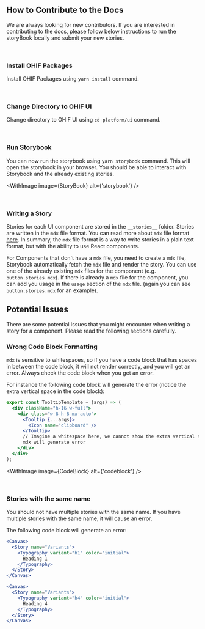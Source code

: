 

<Meta title="Contribute" />

## How to Contribute to the Docs

We are always looking for new contributors. If you are interested in
contributing to the docs, please follow below instructions to run the storyBook
locally and submit your new stories.

<br />

### Install OHIF Packages

Install OHIF Packages using `yarn install` command.

<br />

### Change Directory to OHIF UI

Change directory to OHIF UI using `cd platform/ui` command.

<br />

### Run Storybook

You can now run the storybook using `yarn storybook` command. This will open the
storybook in your browser. You should be able to interact with Storybook and the
already existing stories.

<WithImage image={StoryBook} alt={'storybook'} />

<br />

### Writing a Story

Stories for each UI component are stored in the `__stories__` folder. Stories
are written in the `mdx` file format. You can read more about `mdx` file format
[here](https://storybook.js.org/docs/react/api/mdx). In summary, the `mdx` file
format is a way to write stories in a plain text format, but with the ability to
use React components.

For Components that don't have a `mdx` file, you need to create a `mdx` file,
Storybook automatically fetch the `mdx` file and render the story. You can use
one of the already existing `mdx` files for the component (e.g.
`button.stories.mdx`). If there is already a `mdx` file for the component, you
can add you usage in the `usage` section of the `mdx` file. (again you can see
`button.stories.mdx` for an example).

## Potential Issues

There are some potential issues that you might encounter when writing a story
for a component. Please read the following sections carefully.

### Wrong Code Block Formatting

`mdx` is sensitive to whitespaces, so if you have a code block that has spaces
in between the code block, it will not render correctly, and you will get an
error. Always check the code block when you get an error.

For instance the following code block will generate the error (notice the extra
vertical space in the code block):

```jsx
export const TooltipTemplate = (args) => (
  <div className="h-16 w-full">
    <div class="w-8 h-8 mx-auto">
      <Tooltip {...args}>
        <Icon name="clipboard" />
      </Tooltip>
      // Imagine a whitespace here, we cannot show the extra vertical space, since
      mdx will generate error
    </div>
  </div>
);
```

<WithImage image={CodeBlock} alt={'codeblock'} />

<br />

### Stories with the same name

You should not have multiple stories with the same name. If you have multiple
stories with the same name, it will cause an error.

The following code block will generate an error:

```jsx
<Canvas>
  <Story name="Variants">
    <Typography variant="h1" color="initial">
      Heading 1
    </Typography>
  </Story>
</Canvas>

<Canvas>
  <Story name="Variants">
    <Typography variant="h4" color="initial">
      Heading 4
    </Typography>
  </Story>
</Canvas>
```
